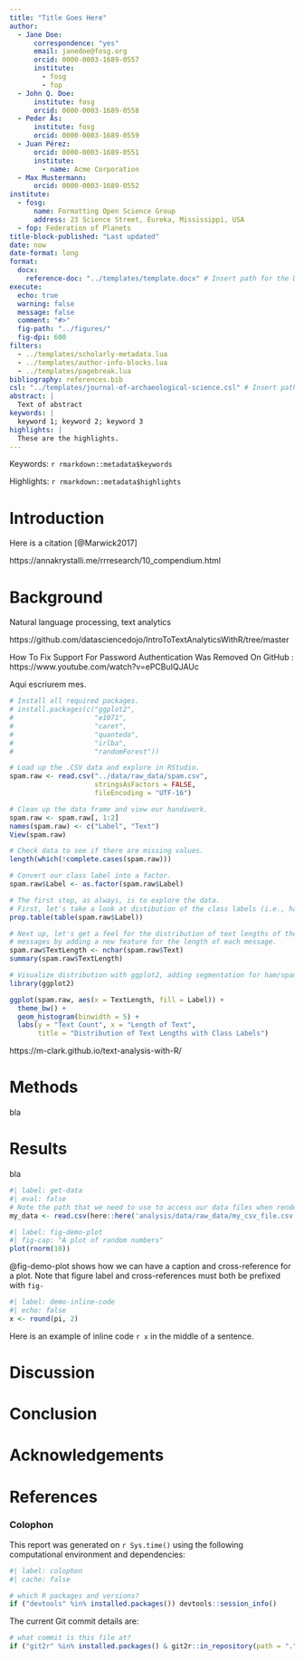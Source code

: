```yaml
---
title: "Title Goes Here"
author:
  - Jane Doe:
      correspondence: "yes"
      email: janedoe@fosg.org
      orcid: 0000-0003-1689-0557
      institute:
        - fosg
        - fop
  - John Q. Doe:
      institute: fosg
      orcid: 0000-0003-1689-0558
  - Peder Ås:
      institute: fosg
      orcid: 0000-0003-1689-0559
  - Juan Pérez:
      orcid: 0000-0003-1689-0551
      institute:
        - name: Acme Corporation
  - Max Mustermann:
      orcid: 0000-0003-1689-0552
institute:
  - fosg:
      name: Formatting Open Science Group
      address: 23 Science Street, Eureka, Mississippi, USA
  - fop: Federation of Planets
title-block-published: "Last updated"  
date: now
date-format: long
format: 
  docx:
    reference-doc: "../templates/template.docx" # Insert path for the DOCX file
execute:
  echo: true
  warning: false
  message: false
  comment: "#>"
  fig-path: "../figures/"
  fig-dpi: 600
filters:
  - ../templates/scholarly-metadata.lua
  - ../templates/author-info-blocks.lua
  - ../templates/pagebreak.lua
bibliography: references.bib
csl: "../templates/journal-of-archaeological-science.csl" # Insert path for the bib-style
abstract: |
  Text of abstract
keywords: |
  keyword 1; keyword 2; keyword 3
highlights: |
  These are the highlights. 
---
```


<!-- This is the format for text comments that will be ignored during renderings. Do not put R code in these comments because it will not be ignored. -->

<!-- With the following code you can access and display values from the yml header above. -->

Keywords: `r rmarkdown::metadata$keywords`

Highlights: `r rmarkdown::metadata$highlights`

<!-- The actual document text starts here: -->

# Introduction

Here is a citation [@Marwick2017]

https://annakrystalli.me/rrresearch/10_compendium.html

# Background

Natural language processing, text analytics

https://github.com/datasciencedojo/IntroToTextAnalyticsWithR/tree/master

How To Fix Support For Password Authentication Was Removed On GitHub : https://www.youtube.com/watch?v=ePCBuIQJAUc

Aqui escriurem mes.

```r

# Install all required packages.
# install.packages(c("ggplot2", 
#                    "e1071", 
#                    "caret", 
#                    "quanteda", 
#                    "irlba", 
#                    "randomForest"))

```


```r

# Load up the .CSV data and explore in RStudio.
spam.raw <- read.csv("../data/raw_data/spam.csv", 
                     stringsAsFactors = FALSE, 
                     fileEncoding = "UTF-16")

# Clean up the data frame and view our handiwork.
spam.raw <- spam.raw[, 1:2]
names(spam.raw) <- c("Label", "Text")
View(spam.raw)

# Check data to see if there are missing values.
length(which(!complete.cases(spam.raw)))

# Convert our class label into a factor.
spam.raw$Label <- as.factor(spam.raw$Label)

# The first step, as always, is to explore the data.
# First, let's take a look at distibution of the class labels (i.e., ham vs. spam).
prop.table(table(spam.raw$Label))

# Next up, let's get a feel for the distribution of text lengths of the SMS 
# messages by adding a new feature for the length of each message.
spam.raw$TextLength <- nchar(spam.raw$Text)
summary(spam.raw$TextLength)

# Visualize distribution with ggplot2, adding segmentation for ham/spam.
library(ggplot2)

ggplot(spam.raw, aes(x = TextLength, fill = Label)) +
  theme_bw() +
  geom_histogram(binwidth = 5) +
  labs(y = "Text Count", x = "Length of Text",
       title = "Distribution of Text Lengths with Class Labels")

```

https://m-clark.github.io/text-analysis-with-R/


# Methods

bla

# Results

bla

<!-- Here's some example analysis code: -->

```r
#| label: get-data
#| eval: false
# Note the path that we need to use to access our data files when rendering this document
my_data <- read.csv(here::here('analysis/data/raw_data/my_csv_file.csv'))
```

```r
#| label: fig-demo-plot
#| fig-cap: "A plot of random numbers"
plot(rnorm(10))
```

@fig-demo-plot shows how we can have a caption and cross-reference for a plot. Note that figure label and cross-references must both be prefixed with `fig-`

```r
#| label: demo-inline-code
#| echo: false
x <- round(pi, 2)
```

Here is an example of inline code `r x` in the middle of a sentence.

# Discussion

# Conclusion

# Acknowledgements

<!-- The following line inserts a page break  -->

\newpage

# References

<!-- The following line ensures the references appear here for the MS Word or HTML output files, rather than right at the end of the document (this will not work for PDF files):  -->

::: {#refs}
:::

\newpage

### Colophon

This report was generated on `r Sys.time()` using the following computational environment and dependencies:

```r
#| label: colophon
#| cache: false

# which R packages and versions?
if ("devtools" %in% installed.packages()) devtools::session_info()
```

The current Git commit details are:

```r
# what commit is this file at? 
if ("git2r" %in% installed.packages() & git2r::in_repository(path = ".")) git2r::repository(here::here())  
```
